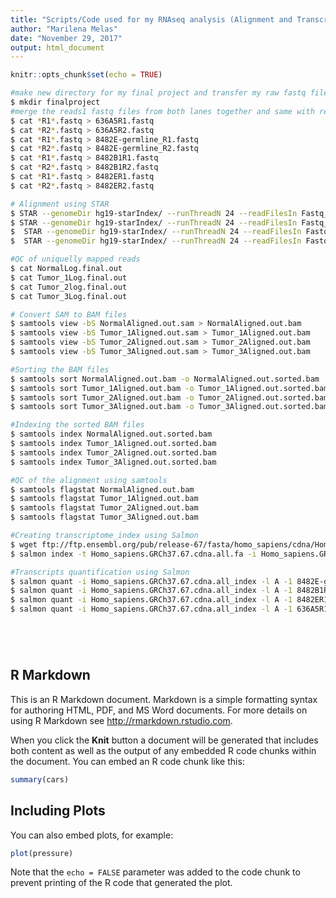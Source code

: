 ```yaml
---
title: "Scripts/Code used for my RNAseq analysis (Alignment and Transcript quantification)"
author: "Marilena Melas"
date: "November 29, 2017"
output: html_document
---
```


```r
knitr::opts_chunk$set(echo = TRUE)
```

```bash
#make new directory for my final project and transfer my raw fastq files.
$ mkdir finalproject
#merge the reads1 fastq files from both lanes together and same with reads2 fastq files
$ cat *R1*.fastq > 636A5R1.fastq
$ cat *R2*.fastq > 636A5R2.fastq
$ cat *R1*.fastq > 8482E-germline_R1.fastq
$ cat *R2*.fastq > 8482E-germline_R2.fastq
$ cat *R1*.fastq > 8482B1R1.fastq
$ cat *R2*.fastq > 8482B1R2.fastq
$ cat *R1*.fastq > 8482ER1.fastq
$ cat *R2*.fastq > 8482ER2.fastq

# Alignment using STAR
$ STAR --genomeDir hg19-starIndex/ --runThreadN 24 --readFilesIn Fastq_tumor_1/636A5R1.fastq Fastq_tumor_1/636A5R2.fastq --outFileNamePrefix Tumor_1
$ STAR --genomeDir hg19-starIndex/ --runThreadN 24 --readFilesIn Fastq_tumor_2/8482B1R1.fastq Fastq_tumor_2/8482B1R2.fastq --outFileNamePrefix Tumor_2
$  STAR --genomeDir hg19-starIndex/ --runThreadN 24 --readFilesIn Fastq_tumor_3/8482ER1.fastq Fastq_tumor_3/8482ER2.fastq --outFileNamePrefix Tumor_3
$  STAR --genomeDir hg19-starIndex/ --runThreadN 24 --readFilesIn Fastq_normal/8482E-germline_R1.fastq Fastq_normal/8482E-germline_R2.fastq --outFileNamePrefix Normal

#QC of uniquelly mapped reads 
$ cat NormalLog.final.out
$ cat Tumor_1Log.final.out
$ cat Tumor_2log.final.out
$ cat Tumor_3Log.final.out

# Convert SAM to BAM files
$ samtools view -bS NormalAligned.out.sam > NormalAligned.out.bam
$ samtools view -bS Tumor_1Aligned.out.sam > Tumor_1Aligned.out.bam
$ samtools view -bS Tumor_2Aligned.out.sam > Tumor_2Aligned.out.bam
$ samtools view -bS Tumor_3Aligned.out.sam > Tumor_3Aligned.out.bam

#Sorting the BAM files
$ samtools sort NormalAligned.out.bam -o NormalAligned.out.sorted.bam
$ samtools sort Tumor_1Aligned.out.bam -o Tumor_1Aligned.out.sorted.bam
$ samtools sort Tumor_2Aligned.out.bam -o Tumor_2Aligned.out.sorted.bam
$ samtools sort Tumor_3Aligned.out.bam -o Tumor_3Aligned.out.sorted.bam

#Indexing the sorted BAM files
$ samtools index NormalAligned.out.sorted.bam
$ samtools index Tumor_1Aligned.out.sorted.bam
$ samtools index Tumor_2Aligned.out.sorted.bam
$ samtools index Tumor_3Aligned.out.sorted.bam

#QC of the alignment using samtools 
$ samtools flagstat NormalAligned.out.bam
$ samtools flagstat Tumor_1Aligned.out.bam
$ samtools flagstat Tumor_2Aligned.out.bam
$ samtools flagstat Tumor_3Aligned.out.bam

#Creating transcriptome_index using Salmon
$ wget ftp://ftp.ensembl.org/pub/release-67/fasta/homo_sapiens/cdna/Homo_sapiens.GRCh37.67.cdna.all.fa.gz
$ salmon index -t Homo_sapiens.GRCh37.67.cdna.all.fa -i Homo_sapiens.GRCh37.67.cdna.all_index

#Transcripts quantification using Salmon
$ salmon quant -i Homo_sapiens.GRCh37.67.cdna.all_index -l A -1 8482E-germline_R1.fastq -2 8482E-germline_R2.fastq -p 8 -o quants
$ salmon quant -i Homo_sapiens.GRCh37.67.cdna.all_index -l A -1 8482B1R1.fastq -2 8482B1R2.fastq -p 8 -o quants
$ salmon quant -i Homo_sapiens.GRCh37.67.cdna.all_index -l A -1 8482ER1.fastq -2 8482ER2.fastq -p 8 -o quants
$ salmon quant -i Homo_sapiens.GRCh37.67.cdna.all_index -l A -1 636A5R1.fastq -2 636A5R2.fastq -p 8 -o quants






```




## R Markdown

This is an R Markdown document. Markdown is a simple formatting syntax for authoring HTML, PDF, and MS Word documents. For more details on using R Markdown see <http://rmarkdown.rstudio.com>.

When you click the **Knit** button a document will be generated that includes both content as well as the output of any embedded R code chunks within the document. You can embed an R code chunk like this:

```r
summary(cars)
```

## Including Plots

You can also embed plots, for example:

```r
plot(pressure)
```

Note that the `echo = FALSE` parameter was added to the code chunk to prevent printing of the R code that generated the plot.
